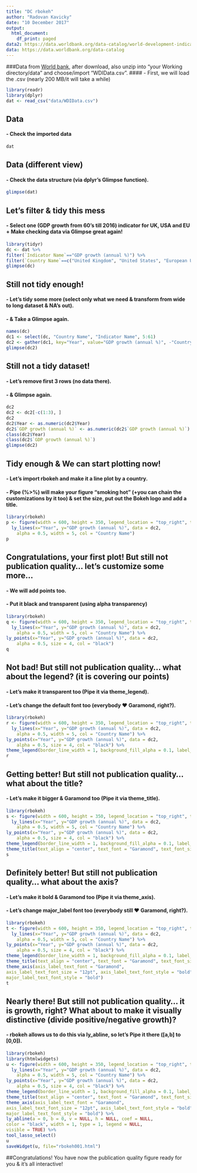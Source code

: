 ---
title: "DC rbokeh"
author: "Radovan Kavicky"
date: "10 December 2017"
output:
  html_document:
    df_print: paged
data2: https://data.worldbank.org/data-catalog/world-development-indicators
data: https://data.worldbank.org/data-catalog
---
###Data from [World bank](https://data.worldbank.org/data-catalog/world-development-indicators), after download, also unzip into "your Working directory/data" and choose/import "WDIData.csv". 
#### - First, we will load the .csv (nearly 200 MB/it will take a while) 
```{r, echo=TRUE, message=FALSE, warning = FALSE}
library(readr)
library(dplyr)
dat <- read_csv("data/WDIData.csv")
```
## Data
#### - Check the imported data 
```{r, echo=TRUE, message=FALSE, warning = FALSE}
dat
```
## Data (different view)
#### - Check the data structure (via dplyr's Glimpse function).
```{r, echo=TRUE, message=FALSE, warning = FALSE}
glimpse(dat)
```
## Let's filter & tidy this mess
#### - Select one (GDP growth from 60's till 2016) indicator for UK, USA and EU + Make checking data via Glimpse great again!
```{r}
library(tidyr)
dc <- dat %>% 
filter(`Indicator Name`=="GDP growth (annual %)") %>%
filter(`Country Name`==c("United Kingdom", "United States", "European Union"))
glimpse(dc)
```
## Still not tidy enough!
#### - Let's tidy some more (select only what we need & transform from wide to long dataset & NA's out).
#### - & Take a Glimpse again.
```{r}
names(dc) 
dc1 <- select(dc, "Country Name", "Indicator Name", 5:61)
dc2 <- gather(dc1, key="Year", value="GDP growth (annual %)", -"Country Name", na.rm=TRUE) 
glimpse(dc2)
```
## Still not a tidy dataset!
#### - Let's remove first 3 rows (no data there).
#### - & Glimpse again.
```{r}
dc2
dc2 <- dc2[-c(1:3), ]
dc2
dc2$Year <- as.numeric(dc2$Year)
dc2$`GDP growth (annual %)` <- as.numeric(dc2$`GDP growth (annual %)`)
class(dc2$Year)
class(dc2$`GDP growth (annual %)`)
glimpse(dc2)
```
## Tidy enough & We can start plotting now!
#### - Let's import rbokeh and make it a line plot by a country.
#### - Pipe (%>%) will make your figure "smoking hot" (+you can chain the customizations by it too) & set the size, put out the Bokeh logo and add a title.
```{r, echo=TRUE, message=FALSE, warning = FALSE}
library(rbokeh)
p <- figure(width = 600, height = 350, legend_location = "top_right", title = "GDP Growth (%) USA, EU, UK", logo = NULL) %>%
  ly_lines(x="Year", y="GDP growth (annual %)", data = dc2,
    alpha = 0.5, width = 5, col = "Country Name")
p
```
## Congratulations, your first plot! But still not publication quality... let's customize some more...
#### - We will add points too.
#### - Put it black and transparent (using alpha transparency)
```{r, echo=TRUE, message=FALSE, warning = FALSE}
library(rbokeh)
q <- figure(width = 600, height = 350, legend_location = "top_right", title = "GDP Growth (%) USA, EU, UK", logo = NULL) %>%
  ly_lines(x="Year", y="GDP growth (annual %)", data = dc2,
    alpha = 0.5, width = 5, col = "Country Name") %>%
ly_points(x="Year", y="GDP growth (annual %)", data = dc2,
    alpha = 0.5, size = 4, col = "black") 
q
```
## Not bad! But still not publication quality... what about the legend? (it is covering our points)
#### - Let's make it transparent too (Pipe it via theme_legend).
#### - Let's change the default font too (everybody ♥ Garamond, right?).
```{r, echo=TRUE, message=FALSE, warning = FALSE}
library(rbokeh)
r <- figure(width = 600, height = 350, legend_location = "top_right", title = "GDP Growth (%) USA, EU, UK", logo = NULL) %>%
  ly_lines(x="Year", y="GDP growth (annual %)", data = dc2,
    alpha = 0.5, width = 5, col = "Country Name") %>%
ly_points(x="Year", y="GDP growth (annual %)", data = dc2,
    alpha = 0.5, size = 4, col = "black") %>%
theme_legend(border_line_width = 1, background_fill_alpha = 0.1, label_text_font_size = "8pt", label_text_align = "left", label_text_font = "Garamond", label_text_font_style = "bold") 
r
```
## Getting better! But still not publication quality... what about the title? 
#### - Let's make it bigger & Garamond too (Pipe it via theme_title).
```{r, echo=TRUE, message=FALSE, warning = FALSE}
library(rbokeh)
s <- figure(width = 600, height = 350, legend_location = "top_right", title = "GDP Growth (%) USA, EU, UK", logo = NULL) %>%
  ly_lines(x="Year", y="GDP growth (annual %)", data = dc2,
    alpha = 0.5, width = 5, col = "Country Name") %>%
ly_points(x="Year", y="GDP growth (annual %)", data = dc2,
    alpha = 0.5, size = 4, col = "black") %>%
theme_legend(border_line_width = 1, background_fill_alpha = 0.1, label_text_font_size = "8pt", label_text_align = "left", label_text_font = "Garamond", label_text_font_style = "bold") %>%
theme_title(text_align = "center", text_font = "Garamond", text_font_size = "14pt", text_baseline = "bottom") 
s
```
## Definitely better! But still not publication quality... what about the axis? 
#### - Let's make it bold & Garamond too (Pipe it via theme_axis).
#### - Let's change major_label font too (everybody still ♥ Garamond, right?).
```{r, echo=TRUE, message=FALSE, warning = FALSE}
library(rbokeh)
t <- figure(width = 600, height = 350, legend_location = "top_right", title = "GDP Growth (%) USA, EU, UK", logo = NULL) %>%
  ly_lines(x="Year", y="GDP growth (annual %)", data = dc2,
    alpha = 0.5, width = 5, col = "Country Name") %>%
ly_points(x="Year", y="GDP growth (annual %)", data = dc2,
    alpha = 0.5, size = 4, col = "black") %>%
theme_legend(border_line_width = 1, background_fill_alpha = 0.1, label_text_font_size = "8pt", label_text_align = "left", label_text_font = "Garamond", label_text_font_style = "bold") %>%
theme_title(text_align = "center", text_font = "Garamond", text_font_size = "14pt", text_baseline = "bottom") %>%
theme_axis(axis_label_text_font = "Garamond",
axis_label_text_font_size = "12pt", axis_label_text_font_style = "bold", major_label_text_font = "Garamond", major_label_text_font_size = "10pt",
major_label_text_font_style = "bold") 
t
```
## Nearly there! But still not publication quality... it is growth, right? What about to make it visually distinctive (divide positive/negative growth)? 
#### - rbokeh allows us to do this via ly_abline, so let's Pipe it there ([a,b] to [0,0]).
```{r, echo=TRUE, message=FALSE, warning = FALSE}
library(rbokeh)
library(htmlwidgets)
u <- figure(width = 600, height = 350, legend_location = "top_right", title = "GDP Growth (%) USA, EU, UK", logo = NULL, tools = c("pan", "wheel_zoom", "box_zoom", "box_select", "reset", "resize")) %>%
  ly_lines(x="Year", y="GDP growth (annual %)", data = dc2,
    alpha = 0.5, width = 5, col = "Country Name") %>%
ly_points(x="Year", y="GDP growth (annual %)", data = dc2,
    alpha = 0.5, size = 4, col = "black") %>%
theme_legend(border_line_width = 1, background_fill_alpha = 0.1, label_text_font_size = "8pt", label_text_align = "left", label_text_font = "Garamond", label_text_font_style = "bold") %>%
theme_title(text_align = "center", text_font = "Garamond", text_font_size = "14pt", text_baseline = "bottom") %>%
theme_axis(axis_label_text_font = "Garamond",
axis_label_text_font_size = "12pt", axis_label_text_font_style = "bold", major_label_text_font = "Garamond", major_label_text_font_size = "10pt",
major_label_text_font_style = "bold") %>%
ly_abline(a = 0, b = 0, v = NULL, h = NULL, coef = NULL,
color = "black", width = 1, type = 1, legend = NULL,
visible = TRUE) %>%
tool_lasso_select()
u
saveWidget(u, file="rbokeh001.html")
```
##Congratulations! You have now the publication quality figure ready for you & it's all interactive!